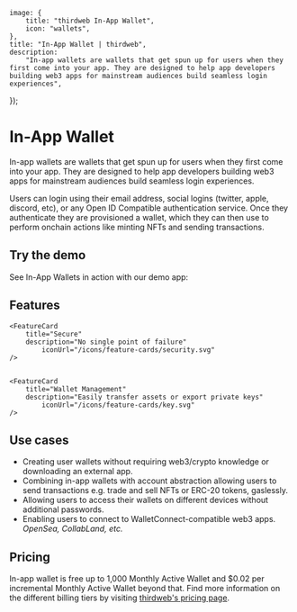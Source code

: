
	image: {
		title: "thirdweb In-App Wallet",
		icon: "wallets",
	},
	title: "In-App Wallet | thirdweb",
	description:
		"In-app wallets are wallets that get spun up for users when they first come into your app. They are designed to help app developers building web3 apps for mainstream audiences build seamless login experiences",
});

# In-App Wallet

In-app wallets are wallets that get spun up for users when they first come into your app. They are designed to help app developers building web3 apps for mainstream audiences build seamless login experiences.

Users can login using their email address, social logins (twitter, apple, discord, etc), or any Open ID Compatible authentication service. Once they authenticate they are provisioned a wallet, which they can then use to perform onchain actions like minting NFTs and sending transactions.

<DocImage src={EmbedOverview} />

## Try the demo

See In-App Wallets in action with our demo app:

<ArticleIconCard
	title="CatAttack"
	icon={CatIcon}
	description="Onchain game with In-App Wallets and Account Abstraction"
	href="https://catattack.thirdweb.com"
/>

## Features

<div
	className="my-4 grid gap-2 md:grid-cols-2 lg:grid-cols-2 "
>
    <FeatureCard
    	title="Seamless onboarding"
    	description="Email, phone, social, and passkey options"
			iconUrl="/icons/feature-cards/fingerprint.svg"
    />
	<FeatureCard
		title="Custom Authentication"
		description="Bring-your-own authentication method"
		iconUrl="/icons/feature-cards/authentication.svg"
	/>
	<FeatureCard
		title="Gasless"
		description="Enable free transactions with smart accounts"
		iconUrl="/icons/feature-cards/gasless.svg"
	/>
	<FeatureCard
		title="Full Compatibility"
		description="Connect to other web3 apps via WalletConnect"
		iconUrl="/icons/feature-cards/compatibility.svg"
	/>

    <FeatureCard
    	title="Secure"
    	description="No single point of failure"
			iconUrl="/icons/feature-cards/security.svg"
    />


    <FeatureCard
    	title="Wallet Management"
    	description="Easily transfer assets or export private keys"
			iconUrl="/icons/feature-cards/key.svg"
    />

</div>

## Use cases

- Creating user wallets without requiring web3/crypto knowledge or downloading an external app.
- Combining in-app wallets with account abstraction allowing users to send transactions e.g. trade and sell NFTs or ERC-20 tokens, gaslessly.
- Allowing users to access their wallets on different devices without additional passwords.
- Enabling users to connect to WalletConnect-compatible web3 apps. _OpenSea, CollabLand, etc._

## Pricing

In-app wallet is free up to 1,000 Monthly Active Wallet and $0.02 per incremental Monthly Active Wallet beyond that. Find more information on the different billing tiers by visiting [thirdweb's pricing page](https://thirdweb.com/pricing).
